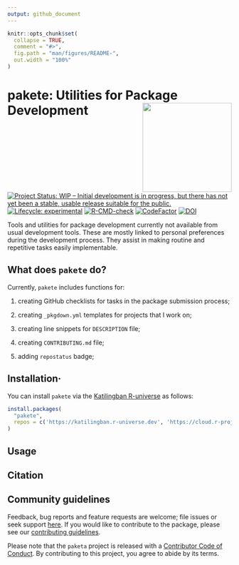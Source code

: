 ```yaml
---
output: github_document
---
```


<!-- README.md is generated from README.Rmd. Please edit that file -->

```r
knitr::opts_chunk$set(
  collapse = TRUE,
  comment = "#>",
  fig.path = "man/figures/README-",
  out.width = "100%"
)
```

# pakete: Utilities for Package Development <img src='man/figures/logo.png' width='200px' align='right' />

<!-- badges: start -->
[![Project Status: WIP – Initial development is in progress, but there has not yet been a stable, usable release suitable for the public.](https://www.repostatus.org/badges/latest/wip.svg)](https://www.repostatus.org/#wip)
[![Lifecycle: experimental](https://img.shields.io/badge/lifecycle-experimental-orange.svg)](https://lifecycle.r-lib.org/articles/stages.html#experimental)
[![R-CMD-check](https://github.com/katilingban/pakete/actions/workflows/R-CMD-check.yaml/badge.svg)](https://github.com/katilingban/pakete/actions/workflows/R-CMD-check.yaml)
[![CodeFactor](https://www.codefactor.io/repository/github/katilingban/pakete/badge)](https://www.codefactor.io/repository/github/katilingban/pakete)
[![DOI](https://zenodo.org/badge/790010725.svg)](https://zenodo.org/badge/latestdoi/790010725)
<!-- badges: end -->

Tools and utilities for package development currently not available from usual development tools. These are mostly linked to personal preferences during the development process. They assist in making routine and repetitive tasks easily implementable.

## What does `pakete` do?

Currently, `pakete` includes functions for:

1. creating GitHub checklists for tasks in the package submission process;

2. creating `_pkgdown.yml` templates for projects that I work on;

3. creating line snippets for `DESCRIPTION` file;

4. creating `CONTRIBUTING.md` file;

5. adding `repostatus` badge;

## Installation·

You can install `pakete` via the [Katilingban R-universe](https://katilingban.r-universe.dev) as follows:

```r
install.packages(
  "pakete",
  repos = c('https://katilingban.r-universe.dev', 'https://cloud.r-project.org')
)
```

## Usage

## Citation

## Community guidelines

Feedback, bug reports and feature requests are welcome; file issues or seek support [here](https://github.com/katilingban/pakete/issues). If you would like to contribute to the package, please see our [contributing guidelines](https://katilingban.io/pakete/CONTRIBUTING.html).

Please note that the `paketa` project is released with a [Contributor Code of Conduct](https://katilingban.io/pakete/CODE_OF_CONDUCT.html). By contributing to this project, you agree to abide by its terms.

